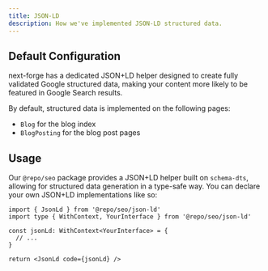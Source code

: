 ```yaml
---
title: JSON-LD
description: How we've implemented JSON-LD structured data.
---
```


## Default Configuration

next-forge has a dedicated JSON+LD helper designed to create fully validated Google structured data, making your content more likely to be featured in Google Search results.

By default, structured data is implemented on the following pages:

- `Blog` for the blog index
- `BlogPosting` for the blog post pages

## Usage

Our `@repo/seo` package provides a JSON+LD helper built on `schema-dts`, allowing for structured data generation in a type-safe way. You can declare your own JSON+LD implementations like so:

```tsx title="page.tsx"
import { JsonLd } from '@repo/seo/json-ld'
import type { WithContext, YourInterface } from '@repo/seo/json-ld'

const jsonLd: WithContext<YourInterface> = {
  // ...
}

return <JsonLd code={jsonLd} />
```
